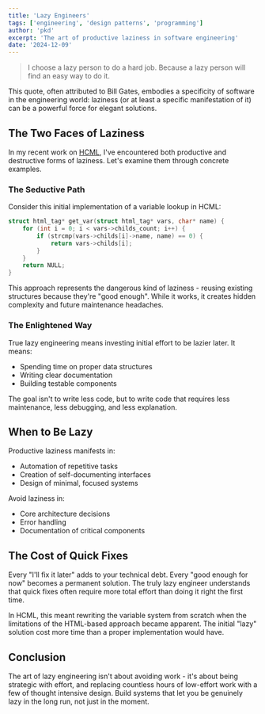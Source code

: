 ```yaml
---
title: 'Lazy Engineers'
tags: ['engineering', 'design patterns', 'programming']
author: 'pkd'
excerpt: 'The art of productive laziness in software engineering'
date: '2024-12-09'
---
```



> I choose a lazy person to do a hard job. Because a lazy person will find an easy way to do it.

This quote, often attributed to Bill Gates, embodies a specificity of software in the engineering world:  laziness (or at least a specific manifestation of it) can be a powerful force for elegant solutions.

## The Two Faces of Laziness

In my recent work on [HCML](https://github.com/Unsuspicious-Industries/HCML), I've encountered both productive and destructive forms of laziness. Let's examine them through concrete examples.

### The Seductive Path

Consider this initial implementation of a variable lookup in HCML:

```c
struct html_tag* get_var(struct html_tag* vars, char* name) {
    for (int i = 0; i < vars->childs_count; i++) {
        if (strcmp(vars->childs[i]->name, name) == 0) {
            return vars->childs[i];
        }
    }
    return NULL;
}
```

This approach represents the dangerous kind of laziness - reusing existing structures because they're "good enough". While it works, it creates hidden complexity and future maintenance headaches.

### The Enlightened Way

True lazy engineering means investing initial effort to be lazier later. It means:
- Spending time on proper data structures
- Writing clear documentation
- Building testable components

The goal isn't to write less code, but to write code that requires less maintenance, less debugging, and less explanation.

## When to Be Lazy

Productive laziness manifests in:
- Automation of repetitive tasks
- Creation of self-documenting interfaces
- Design of minimal, focused systems

Avoid laziness in:
- Core architecture decisions
- Error handling
- Documentation of critical components

## The Cost of Quick Fixes

Every "I'll fix it later" adds to your technical debt. Every "good enough for now" becomes a permanent solution. The truly lazy engineer understands that quick fixes often require more total effort than doing it right the first time.

In HCML, this meant rewriting the variable system from scratch when the limitations of the HTML-based approach became apparent. The initial "lazy" solution cost more time than a proper implementation would have.

## Conclusion

The art of lazy engineering isn't about avoiding work - it's about being strategic with effort, and replacing countless hours of low-effort work with a few of thought intensive design. Build systems that let you be genuinely lazy in the long run, not just in the moment.


